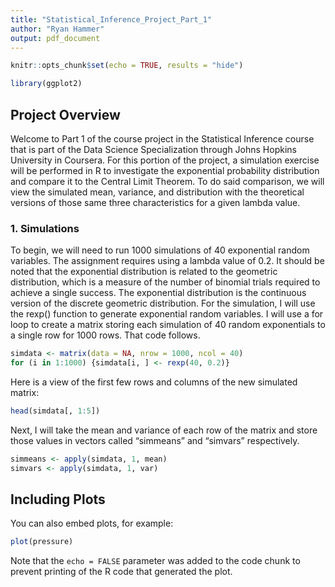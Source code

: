 ```yaml
---
title: "Statistical_Inference_Project_Part_1"
author: "Ryan Hammer"
output: pdf_document
---
```

```r
knitr::opts_chunk$set(echo = TRUE, results = "hide")
```
```r
library(ggplot2)
```
## Project Overview

Welcome to Part 1 of the course project in the Statistical Inference course that is part of the Data Science Specialization through Johns Hopkins University in Coursera. For this portion of the project, a simulation exercise will be performed in R to investigate the exponential probability distribution and compare it to the Central Limit Theorem. To do said comparison, we will view the simulated mean, variance, and distribution with the theoretical versions of those same three characteristics for a given lambda value.

### 1. Simulations
To begin, we will need to run 1000 simulations of 40 exponential random variables. The assignment requires using a lambda value of 0.2. It should be noted that the exponential distribution is related to the geometric distribution, which is a measure of the number of binomial trials required to achieve a single success. The exponential distribution is the continuous version of the discrete geometric distribution.
For the simulation, I will use the rexp() function to generate exponential random variables. I will use a for loop to create a matrix storing each simulation of 40 random exponentials to a single row for 1000 rows. That code follows.

```r
simdata <- matrix(data = NA, nrow = 1000, ncol = 40)
for (i in 1:1000) {simdata[i, ] <- rexp(40, 0.2)}
```

Here is a view of the first few rows and columns of the new simulated matrix:

```r
head(simdata[, 1:5])
```

Next, I will take the mean and variance of each row of the matrix and store those values in vectors called "simmeans" and "simvars" respectively.

```r
simmeans <- apply(simdata, 1, mean)
simvars <- apply(simdata, 1, var)
```


## Including Plots

You can also embed plots, for example:

```r
plot(pressure)
```

Note that the `echo = FALSE` parameter was added to the code chunk to prevent printing of the R code that generated the plot.
